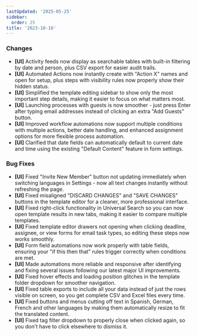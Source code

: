 ```yaml
---
lastUpdated: '2025-05-25'
sidebar:
  order: 25
title: '2023-10-16'
---
```


### Changes

- **[UI]** Activity feeds now display as searchable tables with built-in filtering by date and person, plus CSV export for easier audit trails.
- **[UI]** Automated Actions now instantly create with "Action X" names and open for setup, plus steps with visibility rules now properly show their hidden status.
- **[UI]** Simplified the template editing sidebar to show only the most important step details, making it easier to focus on what matters most.
- **[UI]** Launching processes with guests is now smoother - just press Enter after typing email addresses instead of clicking an extra "Add Guests" button.
- **[UI]** Improved workflow automations now support multiple conditions with multiple actions, better date handling, and enhanced assignment options for more flexible process automation.
- **[UI]** Clarified that date fields can automatically default to current date and time using the existing "Default Content" feature in form settings.

### Bug Fixes

- **[UI]** Fixed "Invite New Member" button not updating immediately when switching languages in Settings - now all text changes instantly without refreshing the page.
- **[UI]** Fixed misaligned "DISCARD CHANGES" and "SAVE CHANGES" buttons in the template editor for a cleaner, more professional interface.
- **[UI]** Fixed right-click functionality in Universal Search so you can now open template results in new tabs, making it easier to compare multiple templates.
- **[UI]** Fixed template editor drawers not opening when clicking deadline, assignee, or view forms for email task types, so editing these steps now works smoothly.
- **[UI]** Form field automations now work properly with table fields, ensuring your "if this then that" rules trigger correctly when conditions are met.
- **[UI]** Made automations more reliable and responsive after identifying and fixing several issues following our latest major UI improvements.
- **[UI]** Fixed hover effects and loading position glitches in the template folder dropdown for smoother navigation.
- **[UI]** Fixed table exports to include all your data instead of just the rows visible on screen, so you get complete CSV and Excel files every time.
- **[UI]** Fixed buttons and menus cutting off text in Spanish, German, French and other languages by making them automatically resize to fit the translated content.
- **[UI]** Fixed tag filter dropdown to properly close when clicked again, so you don't have to click elsewhere to dismiss it.